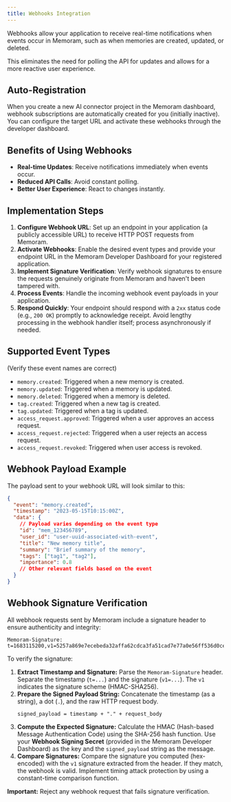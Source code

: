 ```yaml
---
title: Webhooks Integration
---
```


Webhooks allow your application to receive real-time notifications when events occur in Memoram, such as when memories are created, updated, or deleted.

This eliminates the need for polling the API for updates and allows for a more reactive user experience.

## Auto-Registration

When you create a new AI connector project in the Memoram dashboard, webhook subscriptions are automatically created for you (initially inactive). You can configure the target URL and activate these webhooks through the developer dashboard.

## Benefits of Using Webhooks

-   **Real-time Updates**: Receive notifications immediately when events occur.
-   **Reduced API Calls**: Avoid constant polling.
-   **Better User Experience**: React to changes instantly.

## Implementation Steps

1.  **Configure Webhook URL**: Set up an endpoint in your application (a publicly accessible URL) to receive HTTP POST requests from Memoram.
2.  **Activate Webhooks**: Enable the desired event types and provide your endpoint URL in the Memoram Developer Dashboard for your registered application.
3.  **Implement Signature Verification**: Verify webhook signatures to ensure the requests genuinely originate from Memoram and haven't been tampered with.
4.  **Process Events**: Handle the incoming webhook event payloads in your application.
5.  **Respond Quickly**: Your endpoint should respond with a `2xx` status code (e.g., `200 OK`) promptly to acknowledge receipt. Avoid lengthy processing in the webhook handler itself; process asynchronously if needed.

## Supported Event Types

(Verify these event names are correct)

-   `memory.created`: Triggered when a new memory is created.
-   `memory.updated`: Triggered when a memory is updated.
-   `memory.deleted`: Triggered when a memory is deleted.
-   `tag.created`: Triggered when a new tag is created.
-   `tag.updated`: Triggered when a tag is updated.
-   `access_request.approved`: Triggered when a user approves an access request.
-   `access_request.rejected`: Triggered when a user rejects an access request.
-   `access_request.revoked`: Triggered when user access is revoked.

## Webhook Payload Example

The payload sent to your webhook URL will look similar to this:

```json
{
  "event": "memory.created",
  "timestamp": "2023-05-15T10:15:00Z",
  "data": {
    // Payload varies depending on the event type
    "id": "mem_123456789", 
    "user_id": "user-uuid-associated-with-event",
    "title": "New memory title",
    "summary": "Brief summary of the memory",
    "tags": ["tag1", "tag2"],
    "importance": 0.8
    // Other relevant fields based on the event
  }
}
```

## Webhook Signature Verification

All webhook requests sent by Memoram include a signature header to ensure authenticity and integrity:

```
Memoram-Signature: t=1683115200,v1=5257a869e7ecebeda32affa62cdca3fa51cad7e77a0e56ff536d0ce8e108d8bd
```

To verify the signature:

1.  **Extract Timestamp and Signature:** Parse the `Memoram-Signature` header. Separate the timestamp (`t=...`) and the signature (`v1=...`). The `v1` indicates the signature scheme (HMAC-SHA256).
2.  **Prepare the Signed Payload String:** Concatenate the timestamp (as a string), a dot (`.`), and the raw HTTP request body.
    ```
    signed_payload = timestamp + "." + request_body
    ```
3.  **Compute the Expected Signature:** Calculate the HMAC (Hash-based Message Authentication Code) using the SHA-256 hash function. Use your **Webhook Signing Secret** (provided in the Memoram Developer Dashboard) as the key and the `signed_payload` string as the message.
4.  **Compare Signatures:** Compare the signature you computed (hex-encoded) with the `v1` signature extracted from the header. If they match, the webhook is valid. Implement timing attack protection by using a constant-time comparison function.

**Important:** Reject any webhook request that fails signature verification.
